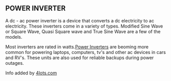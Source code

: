 {{rfc}}
== POWER INVERTER ==

A dc - ac power inverter is a device that converts a dc electricity to ac electricity. These inverters come in a variety of types. Modified Sine Wave or Square Wave, Quasi Square wave and True Sine Wave are a few of the models.

Most inverters are rated in watts.[http://www.4lots.com Power Inverters] are beoming more common for powering laptops, computers, tv's and other ac devices in cars and RV's. These units are also used for reliable backups during power outages.

Info added by [http://www.4lots.com.com 4lots.com]